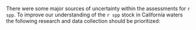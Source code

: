 There were some major sources of uncertainty within the assessments for `r spp`. To improve our understanding of the `r spp` stock in California waters the following research and data collection should be prioritized:

\begin{enumerate}

    \item  The NWFSC Hook and Line survey is the only long-term fishery-independent survey in rocky (untrawlable) habitat in the Southern California Bight. Efforts should continue to explore how best to model hook and line catch data to develop indices of abundance. We also recommend evaluating how to structure the NWFSC Hook and Line survey index, given its expansion into the CCAs and increase in sites within designated MPAs, and independent analysis of information content in NWFSC Hook and Line survey across observed species. Finally, increased spatiotemporal sampling around Point Conception would aid in identifying stock boundaries.

    \item The assessment area south of Point Conception appears to have a mixture of observations from areas experiencing variable fishing mortality. In the region there are likely a mixture of areas: open access rocky reefs that are close to port that are heavily fished, open access rocky reefs that are inaccessible via day-trips that are fished but likely at lower levels, and rocky reefs that fall within marine protected areas (MPAs). A spatially-explicit assessment model may be able to capture this complexity but will require data (indices of abundance and composition data) from each of the regions. 
	
    \item Future nearshore assessments would greatly benefit from additional CDFW ROV surveys which could increase the power of these data to inform assessments.

    \item There are very limited age data for `r spp` across California arising from fishery-dependent sources. Establishing regular collections of otoliths from the recreational fishery, a large source of mortality, would support future assessments and would improve the understanding of the population structure and life history of `r spp`. 

    \item There is limited information for `r spp` on maturity and fecundity and the variability of these parameters with increasing latitude.  The NWFSC WCGBT and Hook and Line surveys provided the only available information on the maturity ogive and the timing of these surveys does not overlap with the expected peak spawning season. The Southwest Fisheries Science Center has egg samples from a total of ten copper rockfish, which is too few to draw conclusions regarding fecundity.

    \item Some of the PR mode recreational data that should be available via RecFIN were found to contain information in that database inconsistent with datasheets available from CDFW. There is also a question if length data collected by the Deb Wilson-Vandenberg onboard observer survey is duplicated within RecFIN and attributed to MRFSS dockside samples of the CPFV fleet.

    \item The interpreted substrate data for the areas north of Point Conception within state waters is incomplete. Additional data needs include high resolution interpreted substrate maps for areas outside of state waters. The available interpreted bathymetry data from south of Point Conception is incomplete within state waters  around the northern and southern Channel Islands. This poses a challenge for estimating available rocky substrate both by district and also inside and outside closed areas. 

    \item The genetic stock structure of `r spp` warrants further investigation to ensure appropriate management of `r spp` along the West Coast. 

    \item The Marine Recreational Fisheries Statistics Survey (MRFSS) index was excluded from both California assessment models. The standardized trends in abundance were marked by extreme peaks in the data throughout the time series. The STAT was unable to identify what may driving extreme changes fishing behavior in these select years. These data should be reviewed to better understand whether these data reflect true changes in fishing behavior in those years or errors in data collection. 

    \item Additional research on the effect of the MPA network on `r spp` and other nearshore rockfish species needs to be conducted. The trend inside the MPAs in northern California exhibited an increasing trend compared to outside the MPAs, similar to what was observed during the 2021 assessment of vermilion/sunset rockfish. However, the trends inside MPAs south of Point Conception varied by location with a number of sites showing flat or declining trends.  

    \item Further investigations of other available fishery-independent data such as the Partnership for Interdisciplinary Studies of Coastal Oceans (PISCO) kelp forest index would benefit future assessments of nearshore species, including copper rockfish. 

    \item Larval and smaller young-of-the-year copper rockfish can only be identified with certainty genetically. Existing sources of data (CalCOFI and Standard Monitoring Units for the Recruitment of Fishes [SMURFs]) where genetic samples can be analyzed would provide key information to inform spawning output estimates for copper rockfish.
 
    \item Continue to improve historical catch reconstructions, including attempting to quantify uncertainty with these and other historical data.
  
    \item Existing catch estimates within Recreational Fisheries Information Network (RecFIN) that are currently assigned only to "rockfish, general" should be investigated to determine if these removals can be assigned to specific species.

\end{enumerate}